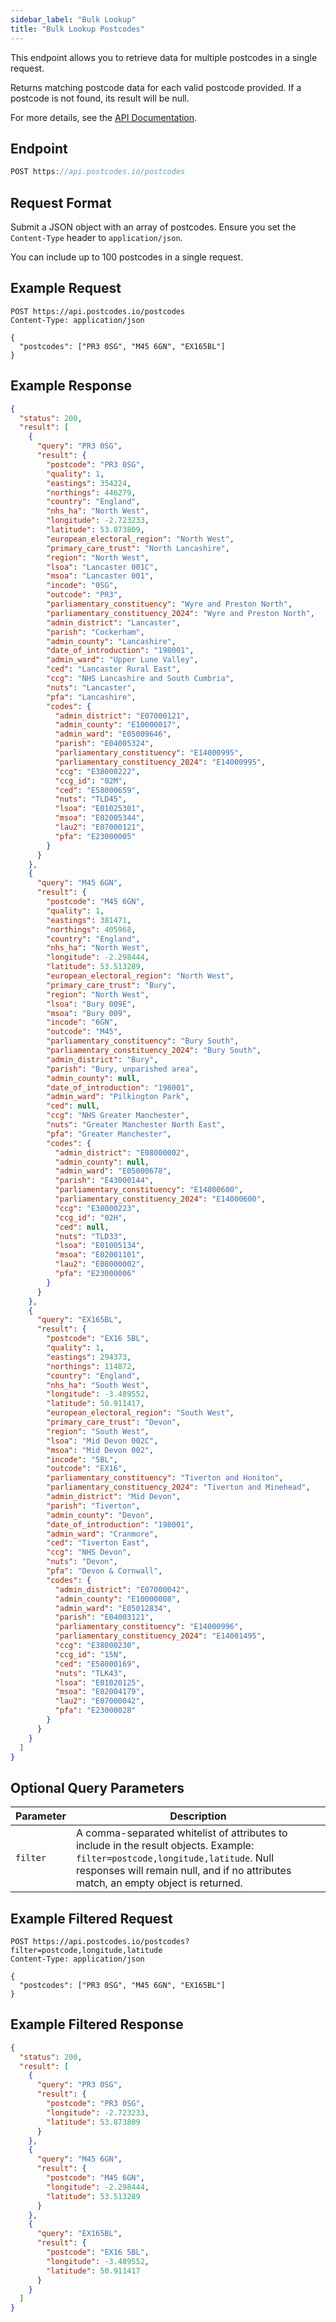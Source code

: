 ```yaml
---
sidebar_label: "Bulk Lookup"
title: "Bulk Lookup Postcodes"
---
```


This endpoint allows you to retrieve data for multiple postcodes in a single request.

Returns matching postcode data for each valid postcode provided. If a postcode is not found, its result will be null.

For more details, see the [API Documentation](/docs/api/bulk-postcode-lookup).

## Endpoint

```javascript
POST https://api.postcodes.io/postcodes
```

## Request Format

Submit a JSON object with an array of postcodes. Ensure you set the `Content-Type` header to `application/json`.

You can include up to 100 postcodes in a single request.

## Example Request

```http
POST https://api.postcodes.io/postcodes
Content-Type: application/json

{
  "postcodes": ["PR3 0SG", "M45 6GN", "EX165BL"]
}
```

## Example Response

```json
{
  "status": 200,
  "result": [
    {
      "query": "PR3 0SG",
      "result": {
        "postcode": "PR3 0SG",
        "quality": 1,
        "eastings": 354224,
        "northings": 446279,
        "country": "England",
        "nhs_ha": "North West",
        "longitude": -2.723233,
        "latitude": 53.873809,
        "european_electoral_region": "North West",
        "primary_care_trust": "North Lancashire",
        "region": "North West",
        "lsoa": "Lancaster 001C",
        "msoa": "Lancaster 001",
        "incode": "0SG",
        "outcode": "PR3",
        "parliamentary_constituency": "Wyre and Preston North",
        "parliamentary_constituency_2024": "Wyre and Preston North",
        "admin_district": "Lancaster",
        "parish": "Cockerham",
        "admin_county": "Lancashire",
        "date_of_introduction": "198001",
        "admin_ward": "Upper Lune Valley",
        "ced": "Lancaster Rural East",
        "ccg": "NHS Lancashire and South Cumbria",
        "nuts": "Lancaster",
        "pfa": "Lancashire",
        "codes": {
          "admin_district": "E07000121",
          "admin_county": "E10000017",
          "admin_ward": "E05009646",
          "parish": "E04005324",
          "parliamentary_constituency": "E14000995",
          "parliamentary_constituency_2024": "E14000995",
          "ccg": "E38000222",
          "ccg_id": "02M",
          "ced": "E58000659",
          "nuts": "TLD45",
          "lsoa": "E01025301",
          "msoa": "E02005344",
          "lau2": "E07000121",
          "pfa": "E23000005"
        }
      }
    },
    {
      "query": "M45 6GN",
      "result": {
        "postcode": "M45 6GN",
        "quality": 1,
        "eastings": 381471,
        "northings": 405968,
        "country": "England",
        "nhs_ha": "North West",
        "longitude": -2.298444,
        "latitude": 53.513289,
        "european_electoral_region": "North West",
        "primary_care_trust": "Bury",
        "region": "North West",
        "lsoa": "Bury 009E",
        "msoa": "Bury 009",
        "incode": "6GN",
        "outcode": "M45",
        "parliamentary_constituency": "Bury South",
        "parliamentary_constituency_2024": "Bury South",
        "admin_district": "Bury",
        "parish": "Bury, unparished area",
        "admin_county": null,
        "date_of_introduction": "198001",
        "admin_ward": "Pilkington Park",
        "ced": null,
        "ccg": "NHS Greater Manchester",
        "nuts": "Greater Manchester North East",
        "pfa": "Greater Manchester",
        "codes": {
          "admin_district": "E08000002",
          "admin_county": null,
          "admin_ward": "E05000678",
          "parish": "E43000144",
          "parliamentary_constituency": "E14000600",
          "parliamentary_constituency_2024": "E14000600",
          "ccg": "E38000223",
          "ccg_id": "02H",
          "ced": null,
          "nuts": "TLD33",
          "lsoa": "E01005134",
          "msoa": "E02001101",
          "lau2": "E08000002",
          "pfa": "E23000006"
        }
      }
    },
    {
      "query": "EX165BL",
      "result": {
        "postcode": "EX16 5BL",
        "quality": 1,
        "eastings": 294373,
        "northings": 114872,
        "country": "England",
        "nhs_ha": "South West",
        "longitude": -3.489552,
        "latitude": 50.911417,
        "european_electoral_region": "South West",
        "primary_care_trust": "Devon",
        "region": "South West",
        "lsoa": "Mid Devon 002C",
        "msoa": "Mid Devon 002",
        "incode": "5BL",
        "outcode": "EX16",
        "parliamentary_constituency": "Tiverton and Honiton",
        "parliamentary_constituency_2024": "Tiverton and Minehead",
        "admin_district": "Mid Devon",
        "parish": "Tiverton",
        "admin_county": "Devon",
        "date_of_introduction": "198001",
        "admin_ward": "Cranmore",
        "ced": "Tiverton East",
        "ccg": "NHS Devon",
        "nuts": "Devon",
        "pfa": "Devon & Cornwall",
        "codes": {
          "admin_district": "E07000042",
          "admin_county": "E10000008",
          "admin_ward": "E05012834",
          "parish": "E04003121",
          "parliamentary_constituency": "E14000996",
          "parliamentary_constituency_2024": "E14001495",
          "ccg": "E38000230",
          "ccg_id": "15N",
          "ced": "E58000169",
          "nuts": "TLK43",
          "lsoa": "E01020125",
          "msoa": "E02004179",
          "lau2": "E07000042",
          "pfa": "E23000028"
        }
      }
    }
  ]
}
```

## Optional Query Parameters

| Parameter | Description                                                                                                                                                                                                          |
| --------- | -------------------------------------------------------------------------------------------------------------------------------------------------------------------------------------------------------------------- |
| `filter`  | A comma-separated whitelist of attributes to include in the result objects. Example: `filter=postcode,longitude,latitude`. Null responses will remain null, and if no attributes match, an empty object is returned. |

## Example Filtered Request

```http
POST https://api.postcodes.io/postcodes?filter=postcode,longitude,latitude
Content-Type: application/json

{
  "postcodes": ["PR3 0SG", "M45 6GN", "EX165BL"]
}
```

## Example Filtered Response

```json
{
  "status": 200,
  "result": [
    {
      "query": "PR3 0SG",
      "result": {
        "postcode": "PR3 0SG",
        "longitude": -2.723233,
        "latitude": 53.873809
      }
    },
    {
      "query": "M45 6GN",
      "result": {
        "postcode": "M45 6GN",
        "longitude": -2.298444,
        "latitude": 53.513289
      }
    },
    {
      "query": "EX165BL",
      "result": {
        "postcode": "EX16 5BL",
        "longitude": -3.489552,
        "latitude": 50.911417
      }
    }
  ]
}
```
